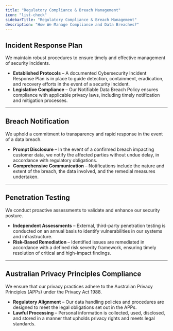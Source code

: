 ```yaml
---
title: "Regulatory Compliance & Breach Management"
icon: "list-check"
sidebarTitle: "Regulatory Compliance & Breach Management"
description: "How We Manage Compliance and Data Breaches?"
---
```


## Incident Response Plan

We maintain robust procedures to ensure timely and effective management of security incidents.

- **Established Protocols** – A documented Cybersecurity Incident Response Plan is in place to guide detection, containment, eradication, and recovery efforts in the event of a security incident.
- **Legislative Compliance** – Our Notifiable Data Breach Policy ensures compliance with applicable privacy laws, including timely notification and mitigation processes.

---

## Breach Notification

We uphold a commitment to transparency and rapid response in the event of a data breach.

- **Prompt Disclosure** – In the event of a confirmed breach impacting customer data, we notify the affected parties without undue delay, in accordance with regulatory obligations.
- **Comprehensive Communication** – Notifications include the nature and extent of the breach, the data involved, and the remedial measures undertaken.

---

## Penetration Testing

We conduct proactive assessments to validate and enhance our security posture.

- **Independent Assessments** – External, third-party penetration testing is conducted on an annual basis to identify vulnerabilities in our systems and infrastructure.
- **Risk-Based Remediation** – Identified issues are remediated in accordance with a defined risk severity framework, ensuring timely resolution of critical and high-impact findings.

---

## Australian Privacy Principles Compliance

We ensure that our privacy practices adhere to the Australian Privacy Principles (APPs) under the Privacy Act 1988.

- **Regulatory Alignment** – Our data handling policies and procedures are designed to meet the legal obligations set out in the APPs.
- **Lawful Processing** – Personal information is collected, used, disclosed, and stored in a manner that upholds privacy rights and meets legal standards.
